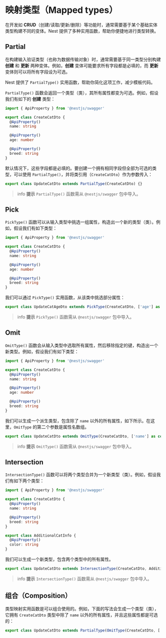 # 映射类型（Mapped types）

在开发如 **CRUD**（创建/读取/更新/删除）等功能时，通常需要基于某个基础实体类型构建不同的变体。Nest 提供了多种实用函数，帮助你便捷地进行类型转换。

## Partial

在构建输入验证类型（也称为数据传输对象）时，通常需要基于同一类型分别构建 **创建** 和 **更新** 两种变体。例如，**创建** 变体可能要求所有字段都是必填的，而 **更新** 变体则可以将所有字段设为可选。

Nest 提供了 `PartialType()` 实用函数，帮助你简化这项工作，减少模板代码。

`PartialType()` 函数会返回一个类型（类），其所有属性都变为可选。例如，假设我们有如下的 **创建** 类型：

```ts
import { ApiProperty } from '@nestjs/swagger'

export class CreateCatDto {
  @ApiProperty()
  name: string

  @ApiProperty()
  age: number

  @ApiProperty()
  breed: string
}
```

默认情况下，这些字段都是必填的。要创建一个拥有相同字段但全部为可选的类型，可以使用 `PartialType()`，并将类引用（`CreateCatDto`）作为参数传入：

```ts
export class UpdateCatDto extends PartialType(CreateCatDto) {}
```

> info **提示** `PartialType()` 函数需从 `@nestjs/swagger` 包中导入。

## Pick

`PickType()` 函数可以从输入类型中挑选一组属性，构造出一个新的类型（类）。例如，假设我们有如下类型：

```ts
import { ApiProperty } from '@nestjs/swagger'

export class CreateCatDto {
  @ApiProperty()
  name: string

  @ApiProperty()
  age: number

  @ApiProperty()
  breed: string
}
```

我们可以通过 `PickType()` 实用函数，从该类中挑选部分属性：

```ts
export class UpdateCatAgeDto extends PickType(CreateCatDto, ['age'] as const) {}
```

> info **提示** `PickType()` 函数需从 `@nestjs/swagger` 包中导入。

## Omit

`OmitType()` 函数会从输入类型中选取所有属性，然后移除指定的键，构造出一个新类型。例如，假设我们有如下类型：

```ts
import { ApiProperty } from '@nestjs/swagger'

export class CreateCatDto {
  @ApiProperty()
  name: string

  @ApiProperty()
  age: number

  @ApiProperty()
  breed: string
}
```

我们可以生成一个派生类型，包含除了 `name` 以外的所有属性，如下所示。在这里，`OmitType` 的第二个参数是属性名数组。

```ts
export class UpdateCatDto extends OmitType(CreateCatDto, ['name'] as const) {}
```

> info **提示** `OmitType()` 函数需从 `@nestjs/swagger` 包中导入。

## Intersection

`IntersectionType()` 函数可以将两个类型合并为一个新类型（类）。例如，假设我们有如下两个类型：

```ts
import { ApiProperty } from '@nestjs/swagger'

export class CreateCatDto {
  @ApiProperty()
  name: string

  @ApiProperty()
  breed: string
}

export class AdditionalCatInfo {
  @ApiProperty()
  color: string
}
```

我们可以生成一个新类型，包含两个类型中的所有属性。

```ts
export class UpdateCatDto extends IntersectionType(CreateCatDto, AdditionalCatInfo) {}
```

> info **提示** `IntersectionType()` 函数需从 `@nestjs/swagger` 包中导入。

## 组合（Composition）

类型映射实用函数是可以组合使用的。例如，下面的写法会生成一个类型（类），它拥有 `CreateCatDto` 类型中除了 `name` 以外的所有属性，并且这些属性都是可选的：

```ts
export class UpdateCatDto extends PartialType(OmitType(CreateCatDto, ['name'] as const)) {}
```
